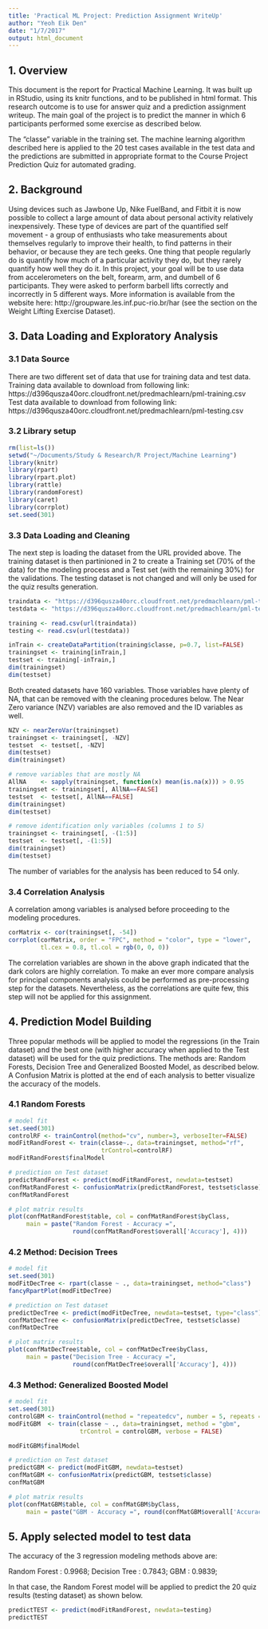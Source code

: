 ```yaml
---
title: 'Practical ML Project: Prediction Assignment WriteUp'
author: "Yeoh Eik Den"
date: "1/7/2017"
output: html_document
---
```


## 1. Overview

This document is the report for Practical Machine Learning. It was built up in RStudio, using its knitr functions, and to be published in html format. This research outcome is to use for answer quiz and a prediction assignment writeup. The main goal of the project is to predict the manner in which 6 participants performed some exercise as described below. 

The "classe" variable in the training set. The machine learning algorithm described here is applied to the 20 test cases available in the test data and the predictions are submitted in appropriate format to the Course Project Prediction Quiz for automated grading.

## 2. Background

Using devices such as Jawbone Up, Nike FuelBand, and Fitbit it is now possible to collect a large amount of data about personal activity relatively inexpensively. These type of devices are part of the quantified self movement - a group of enthusiasts who take measurements about themselves regularly to improve their health, to find patterns in their behavior, or because they are tech geeks. One thing that people regularly do is quantify how much of a particular activity they do, but they rarely quantify how well they do it. In this project, your goal will be to use data from accelerometers on the belt, forearm, arm, and dumbell of 6 participants. They were asked to perform barbell lifts correctly and incorrectly in 5 different ways. More information is available from the website here: http://groupware.les.inf.puc-rio.br/har (see the section on the Weight Lifting Exercise Dataset).

## 3. Data Loading and Exploratory Analysis

### 3.1 Data Source
There are two different set of data that use for training data and test data. 
Training data available to download from following link: https://d396qusza40orc.cloudfront.net/predmachlearn/pml-training.csv
Test data available to download from following link: https://d396qusza40orc.cloudfront.net/predmachlearn/pml-testing.csv

### 3.2 Library setup
```r
rm(list=ls())
setwd("~/Documents/Study & Research/R Project/Machine Learning")
library(knitr)
library(rpart)
library(rpart.plot)
library(rattle)
library(randomForest)
library(caret)
library(corrplot)
set.seed(301)
```

### 3.3 Data Loading and Cleaning
The next step is loading the dataset from the URL provided above. The training dataset is then partinioned in 2 to create a Training set (70% of the data) for the modeling process and a Test set (with the remaining 30%) for the validations. The testing dataset is not changed and will only be used for the quiz results generation.

```r
traindata <- "https://d396qusza40orc.cloudfront.net/predmachlearn/pml-training.csv"
testdata <- "https://d396qusza40orc.cloudfront.net/predmachlearn/pml-testing.csv"

training <- read.csv(url(traindata))
testing <- read.csv(url(testdata))

inTrain <- createDataPartition(training$classe, p=0.7, list=FALSE)
trainingset <- training[inTrain,]
testset <- training[-inTrain,]
dim(trainingset)
dim(testset)
```

Both created datasets have 160 variables. Those variables have plenty of NA, that can be removed with the cleaning procedures below. The Near Zero variance (NZV) variables are also removed and the ID variables as well.

```r
NZV <- nearZeroVar(trainingset)
trainingset <- trainingset[, -NZV]
testset  <- testset[, -NZV]
dim(testset)
dim(trainingset)

# remove variables that are mostly NA
AllNA    <- sapply(trainingset, function(x) mean(is.na(x))) > 0.95
trainingset <- trainingset[, AllNA==FALSE]
testset  <- testset[, AllNA==FALSE]
dim(trainingset)
dim(testset)

# remove identification only variables (columns 1 to 5)
trainingset <- trainingset[, -(1:5)]
testset  <- testset[, -(1:5)]
dim(trainingset)
dim(testset)
```

The number of variables for the analysis has been reduced to 54 only.

### 3.4 Correlation Analysis
A correlation among variables is analysed before proceeding to the modeling procedures.
```r
corMatrix <- cor(trainingset[, -54])
corrplot(corMatrix, order = "FPC", method = "color", type = "lower", 
         tl.cex = 0.8, tl.col = rgb(0, 0, 0))
```

The correlation variables are shown in the above graph indicated that the dark colors are highly correlation. To make an ever more compare analysis for principal components analysis could be performed as pre-processing step for the datasets. Nevertheless, as the correlations are quite few, this step will not be applied for this assignment.

## 4. Prediction Model Building
Three popular methods will be applied to model the regressions (in the Train dataset) and the best one (with higher accuracy when applied to the Test dataset) will be used for the quiz predictions. The methods are: Random Forests, Decision Tree and Generalized Boosted Model, as described below. A Confusion Matrix is plotted at the end of each analysis to better visualize the accuracy of the models.

### 4.1 Random Forests
```r
# model fit
set.seed(301)
controlRF <- trainControl(method="cv", number=3, verboseIter=FALSE)
modFitRandForest <- train(classe~., data=trainingset, method="rf",
                          trControl=controlRF)
modFitRandForest$finalModel

# prediction on Test dataset
predictRandForest <- predict(modFitRandForest, newdata=testset)
confMatRandForest <- confusionMatrix(predictRandForest, testset$classe)
confMatRandForest

# plot matrix results
plot(confMatRandForest$table, col = confMatRandForest$byClass, 
     main = paste("Random Forest - Accuracy =",
                  round(confMatRandForest$overall['Accuracy'], 4)))
```

### 4.2 Method: Decision Trees
```r
# model fit
set.seed(301)
modFitDecTree <- rpart(classe ~ ., data=trainingset, method="class")
fancyRpartPlot(modFitDecTree)

# prediction on Test dataset
predictDecTree <- predict(modFitDecTree, newdata=testset, type="class")
confMatDecTree <- confusionMatrix(predictDecTree, testset$classe)
confMatDecTree

# plot matrix results
plot(confMatDecTree$table, col = confMatDecTree$byClass, 
     main = paste("Decision Tree - Accuracy =",
                  round(confMatDecTree$overall['Accuracy'], 4)))
```

### 4.3 Method: Generalized Boosted Model
```r
# model fit
set.seed(301)
controlGBM <- trainControl(method = "repeatedcv", number = 5, repeats = 1)
modFitGBM  <- train(classe ~ ., data=trainingset, method = "gbm",
                    trControl = controlGBM, verbose = FALSE)

modFitGBM$finalModel

# prediction on Test dataset
predictGBM <- predict(modFitGBM, newdata=testset)
confMatGBM <- confusionMatrix(predictGBM, testset$classe)
confMatGBM

# plot matrix results
plot(confMatGBM$table, col = confMatGBM$byClass, 
     main = paste("GBM - Accuracy =", round(confMatGBM$overall['Accuracy'], 4)))
```

## 5. Apply selected model to test data
The accuracy of the 3 regression modeling methods above are:

Random Forest : 0.9968;
Decision Tree : 0.7843;
GBM : 0.9839;

In that case, the Random Forest model will be applied to predict the 20 quiz results (testing dataset) as shown below.

```r
predictTEST <- predict(modFitRandForest, newdata=testing)
predictTEST
```

